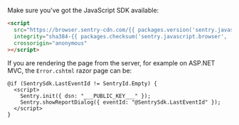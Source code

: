 Make sure you've got the JavaScript SDK available:

```html
<script
  src="https://browser.sentry-cdn.com/{{ packages.version('sentry.javascript.browser') }}/bundle.min.js"
  integrity="sha384-{{ packages.checksum('sentry.javascript.browser', 'bundle.min.js', 'sha384-base64') }}"
  crossorigin="anonymous"
></script>
```

If you are rendering the page from the server, for example on ASP.NET MVC, the `Error.cshtml` razor page can be:

```cshtml
@if (SentrySdk.LastEventId != SentryId.Empty) {
  <script>
    Sentry.init({ dsn: "___PUBLIC_KEY___" });
    Sentry.showReportDialog({ eventId: "@SentrySdk.LastEventId" });
  </script>
}
```
